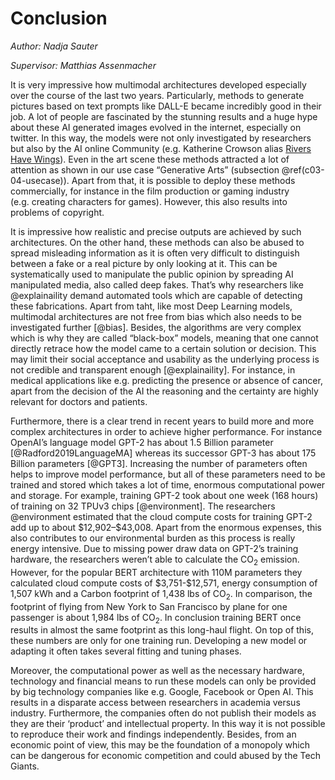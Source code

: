 # Conclusion

*Author: Nadja Sauter*

*Supervisor: Matthias Assenmacher*

It is very impressive how multimodal architectures developed especially over the course of the last two years. Particularly, methods to generate pictures based on text prompts like DALL-E became incredibly good in their job. A lot of people are fascinated by the stunning results and a huge hype about these AI generated images evolved in the internet, especially on twitter. In this way, the models were not only investigated by researchers but also by the AI online Community (e.g. Katherine Crowson alias [Rivers Have Wings](https://twitter.com/RiversHaveWings)). Even in the art scene these methods attracted a lot of attention as shown in our use case “Generative Arts” (subsection \@ref(c03-04-usecase)). Apart from that, it is possible to  deploy these methods commercially, for instance in the film production or gaming industry (e.g. creating characters for games). However, this also results into problems of copyright.

It is impressive how realistic and precise outputs are achieved by such architectures. On the other hand, these methods can also be abused to spread misleading information as it is often very difficult to distinguish between a fake or a real picture by only looking at it. This can be systematically used to manipulate the public opinion by spreading AI manipulated media, also called deep fakes. That’s why researchers like @explainaility demand automated tools which are capable of detecting these fabrications. Apart from taht, like most Deep Learning models, multimodal architectures are not free from bias which also needs to be investigated further [@bias]. Besides, the algorithms are very complex which is why they are called “black-box” models, meaning that one cannot directly retrace how the model came to a certain solution or decision. This may limit their social acceptance and usability as the underlying process is not credible and transparent enough [@explainaility]. For instance, in medical applications like e.g. predicting the presence or absence of cancer, apart from the decision of the AI the reasoning and the certainty are highly relevant for doctors and patients.



Furthermore, there is a clear trend in recent years to build more and more complex architectures in order to achieve higher performance. For instance OpenAI’s language model GPT-2 has about 1.5 Billion parameter [@Radford2019LanguageMA] whereas its successor GPT-3 has about 175 Billion parameters [@GPT3]. Increasing the number of parameters often helps to improve model performance, but all of these parameters need to be trained and stored which takes a lot of time, enormous computational power and storage. For example, training GPT-2 took about one week (168 hours) of training on 32 TPUv3 chips [@environment]. The researchers @environment estimated that the cloud compute costs for training GPT-2 add up to about \$12,902–\$43,008. Apart from the enormous expenses, this also contributes to our environmental burden as this process is really energy intensive. Due to missing power draw data on GPT-2's training hardware, the researchers weren’t able to calculate the CO~2~ emission. However, for the popular BERT architecture with 110M parameters they calculated cloud compute costs of \$3,751-\$12,571, energy consumption of 1,507 kWh and a Carbon footprint of 1,438 lbs of CO~2~. In comparison, the footprint of flying from New York to San Francisco by plane for one passenger is about 1,984 lbs of CO~2~. In conclusion training BERT once results in almost the same footprint as this long-haul flight. On top of this, these numbers are only for one training run. Developing a new model or adapting it often takes several fitting and tuning phases.



Moreover, the computational power as well as the necessary hardware, technology and  financial means to run these models can only be provided by big technology companies like e.g. Google, Facebook or Open AI. This results in a disparate access between researchers in academia versus industry. Furthermore, the companies often do not publish their models as they are their ‘product’ and intellectual property. In this way it is not possible to reproduce their work and findings independently. Besides, from an economic point of view, this may be the foundation of a monopoly which can be dangerous for economic competition and could abused by the Tech Giants.
